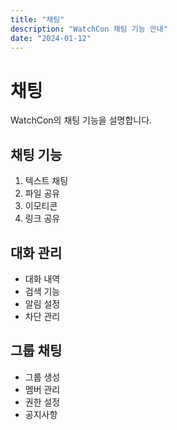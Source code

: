 ```yaml
---
title: "채팅"
description: "WatchCon 채팅 기능 안내"
date: "2024-01-12"
---
```


# 채팅

WatchCon의 채팅 기능을 설명합니다.

## 채팅 기능

1. 텍스트 채팅
2. 파일 공유
3. 이모티콘
4. 링크 공유

## 대화 관리

- 대화 내역
- 검색 기능
- 알림 설정
- 차단 관리

## 그룹 채팅

- 그룹 생성
- 멤버 관리
- 권한 설정
- 공지사항
